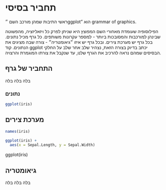 
# תחביר בסיסי

ראשי התיבות שמהן מורכב השם 
״ggplot"
הוא
grammar of graphics.

הפילוסופיה שעומדת מאחורי השם המפוצץ היא שניתן לפרק כל ויזאליזציה, מהפשוטה שבינהן למורכבות והמסובכות ביותר - למספר עקרונות משותפים.
כל גרף מכיל נתונים.
בכל גרף יש מערכת צירים.
ובכל גרף יש איזו ״גיאומטריה״ - צורה שבה מציגים את הנתונים.
קוד
ggplot
יכתב בדיוק בצורה הזאת, נצהיר שלב אחר שלב על החלקי הבסיסים שמהם נראה להרכיב את הגרף שלנו, עד שנקבל את צורתו המוגמרת והרצויה.

## התחביר של גרף

בלה בלה בלה

### נתונים

```r
ggplot(iris)
```

## מערכת צירים

```r
names(iris)
```

```r
ggplot(iris) +
  aes(x = Sepal.Length, y = Sepal.Width)
```

ggplot(iris)


## גיאומטריה

בלה בלה בלה